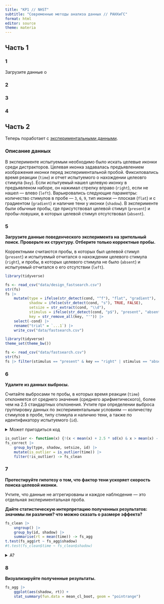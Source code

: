 ```yaml
---
title: "КР1 // NHST"
subtitle: "Современные методы анализа данных // РАНХиГС"
format: html
editor: source
theme: materia
---
```


## Часть 1

### 1

Загрузите данные о 


### 2



### 3



### 4



## Часть 2

Теперь поработает с [экспериментальными данными]().

### Описание данных

В эксперименте испытуемым необходимо было искать целевые иконки среди дистракторов. Целевая иконка задавалась предъявлением изображения иконки перед экспериментальной пробой. Фиксиловались время реакции (`time`) и отчет испытуемого о нахождении целеовго стимула (`key`). Если испытуемый нашел целевую иконку в предъявленом наборе, он нажимал стрелку вправо (`right`), если не нашел --- влево (`left`). Варьировались следующие параметры: количество стимулов в пробе --- `3`, `6`, `9`, тип иконки --- плоская (`flat`) и с градиентом (`gradient`) и наличие тени у иконки (`shadow`). В эксперименте были обычные пробы, где присутствовал целевой стимул (`present`) и пробы-ловушки, в которых целевой стимул отсутствовал (`absent`).


### 5

**Загрузите данные поведенческого эксперимента на зрительный поиск. Проверьте их структуру. Отберите только корректные пробы.** 

Корректными считаются пробы, в которых был целевой стимул (`present`) и испытуемый отчитался о нахождении целевого стимула (`right`), и пробы, в которых целевого стимула не было (`absent`) и испытуемый отчитался о его отсутствии (`left`).


```r
library(tidyverse)

fs <- read_csv("data/design_fastsearch.csv")
str(fs)
fs |> 
    mutate(type = ifelse(str_detect(cond, "^f"), "flat", "gradient"),
           shadow = ifelse(str_detect(cond, "s"), TRUE, FALSE),
           setsize = str_extract(cond, "\\d"),
           stimulus = ifelse(str_detect(cond, "p$"), "present", "absent"),
           key = str_remove_all(key, "'")) |> 
    select(-cond) |> 
    rename("trial" = `...1`) |> 
    write_csv("data/fastsearch.csv")
```

```r
library(tidyverse)
theme_set(theme_bw())

fs <- read_csv("data/fastsearch.csv")
str(fs)
fs |> filter(stimulus == "present" & key == "right" | stimulus == "absent" & key == "left") -> fs_correct
```

### 6

**Удалите из данных выбросы.**

Считайте выбросами те пробы, в которых время реакции (`time`) отклоняется от среднего значения (среднего арифметического), более чем на 2.5 стандартных отклонения. Учтите при определении выброса группировку данных по экспериментальным условиям --- количеству стимулов в пробе, типу стимула и наличию тени, а также по идентификатору испытуемого (`id`).

<details>
<summary>Может пригодиться код</summary>
```
is_outlier <- function(x) {!(x < mean(x) + 2.5 * sd(x) & x > mean(x) - 2.5 * sd(x))}
```
</details>

```r
is_outlier <- function(x) {!(x < mean(x) + 2.5 * sd(x) & x > mean(x) - 2.5 * sd(x))}
fs_correct |> 
    group_by(type, shadow, setsize, id) |> 
    mutate(is_outlier = is_outlier(time)) |> 
    filter(!is_outlier) -> fs_clean
```


### 7

**Протестируйте гипотезу о том, что фактор тени ускоряет скорость поиска целевой иконки.** 

Учтите, что данные не аггрегированы и каждое наблюдение --- это отдельная экспериментальная проба.

**Дайте статистическую интерпретацию полученных результатов: значимы ли различия? что можно сказать о размере эффекта?**

```r
fs_clean |> 
    ungroup() |> 
    group_by(id, shadow) |> 
    summarise(rt = mean(time)) -> fs_agg
t.test(fs_agg$rt ~ fs_agg$shadow)
#t.test(fs_clean$time ~ fs_clean$shadow)
```

<details>
<summary>А?</summary>
```
?t.test
```
[Stepik](https://stepik.org/lesson/11504/step/1?unit=2527)
</details>

### 8

**Визуализируйте полученные результаты.**

```r
fs_agg |> 
    ggplot(aes(shadow, rt)) +
    stat_summary(fun.data = mean_cl_boot, geom = "pointrange")
```
